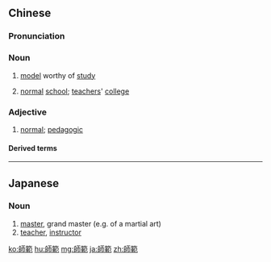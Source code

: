 {{also|师范}}
==Chinese==
{{zh-forms|s=师范}}

===Pronunciation===
{{zh-pron
|m=shīfàn
|ma=Zh-shifàn.ogg
|c=si1 faan6
|mn=xm,zz,tw:su-hoān/qz:sir-hoǎn
|cat=n,a
}}

===Noun===
{{zh-noun}}

# {{lb|zh|literary}} [[model]] worthy of [[study]]
# [[normal]] [[school]]; [[teacher]]s' [[college]]

===Adjective===
{{zh-adj}}

# {{lb|zh|of a school}} [[normal]]; [[pedagogic]]

====Derived terms====
{{zh-der|師範大學|師範學校|師範學院}}

{{zh-cat|Intermediate}}

----

==Japanese==
{{ja-kanjitab|し|はん|yomi=on}}

===Noun===
{{ja-noun|しはん}}

# [[master]], grand master (e.g. of a martial art)
# [[teacher]], [[instructor]]

[[ko:師範]]
[[hu:師範]]
[[mg:師範]]
[[ja:師範]]
[[zh:師範]]